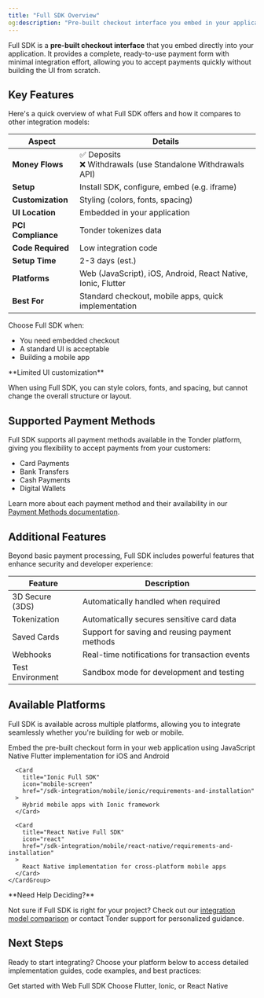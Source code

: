```yaml
---
title: "Full SDK Overview"
og:description: "Pre-built checkout interface you embed in your application"
---
```


Full SDK is a **pre-built checkout interface** that you embed directly into your application. It provides a complete, ready-to-use payment form with minimal integration effort, allowing you to accept payments quickly without building the UI from scratch.

## Key Features

Here's a quick overview of what Full SDK offers and how it compares to other integration models:

| Aspect             | Details                                                      |
| ------------------ | ------------------------------------------------------------ |
| **Money Flows**    | ✅ Deposits<br/>❌ Withdrawals (use Standalone Withdrawals API) |
| **Setup**          | Install SDK, configure, embed (e.g. iframe)                  |
| **Customization**  | Styling (colors, fonts, spacing)                             |
| **UI Location**    | Embedded in your application                                 |
| **PCI Compliance** | Tonder tokenizes data                                        |
| **Code Required**  | Low integration code                                         |
| **Setup Time**     | 2-3 days (est.)                                              |
| **Platforms**      | Web (JavaScript), iOS, Android, React Native, Ionic, Flutter |
| **Best For**       | Standard checkout, mobile apps, quick implementation         |

Choose Full SDK when:

- You need embedded checkout
- A standard UI is acceptable
- Building a mobile app

<Warning>
**Limited UI customization**

When using Full SDK, you can style colors, fonts, and spacing, but cannot change the overall structure or layout.
</Warning>

## Supported Payment Methods

Full SDK supports all payment methods available in the Tonder platform, giving you flexibility to accept payments from your customers:

- Card Payments
- Bank Transfers
- Cash Payments
- Digital Wallets

Learn more about each payment method and their availability in our [Payment Methods documentation](/online-payments/payment-methods).

## Additional Features

Beyond basic payment processing, Full SDK includes powerful features that enhance security and developer experience:

| Feature                      | Description                                      |
| ---------------------------- | ------------------------------------------------ |
| 3D Secure (3DS)              | Automatically handled when required              |
| Tokenization                 | Automatically secures sensitive card data        |
| Saved Cards                  | Support for saving and reusing payment methods   |
| Webhooks                     | Real-time notifications for transaction events   |
| Test Environment             | Sandbox mode for development and testing         |

## Available Platforms

Full SDK is available across multiple platforms, allowing you to integrate seamlessly whether you're building for web or mobile.

<Tabs>
  <Tab title="Web">
    <Card
      title="Web Full SDK"
      icon="browser"
      href="/sdk-integration/web/js-inline/requirements-and-installation"
    >
      Embed the pre-built checkout form in your web application using JavaScript
    </Card>
  </Tab>
  
  <Tab title="Mobile">
    <CardGroup cols={2}>
      <Card
        title="Flutter Full SDK"
        icon="mobile"
        href="/sdk-integration/mobile/flutter/requirements-and-installation"
      >
        Native Flutter implementation for iOS and Android
      </Card>
      
      <Card
        title="Ionic Full SDK"
        icon="mobile-screen"
        href="/sdk-integration/mobile/ionic/requirements-and-installation"
      >
        Hybrid mobile apps with Ionic framework
      </Card>
      
      <Card
        title="React Native Full SDK"
        icon="react"
        href="/sdk-integration/mobile/react-native/requirements-and-installation"
      >
        React Native implementation for cross-platform mobile apps
      </Card>
    </CardGroup>
  </Tab>
</Tabs>

<Info>
**Need Help Deciding?**

Not sure if Full SDK is right for your project? Check out our [integration model comparison](/integration/choose-integration) or contact Tonder support for personalized guidance.
</Info>

## Next Steps

Ready to start integrating? Choose your platform below to access detailed implementation guides, code examples, and best practices:

<CardGroup cols={2}>
  <Card title="Web Full SDK" icon="browser" href="/sdk-integration/web/overview">
    Get started with Web Full SDK
  </Card>
  <Card title="Mobile SDKs" icon="mobile" href="/sdk-integration/mobile/overview">
    Choose Flutter, Ionic, or React Native
  </Card>
</CardGroup>

